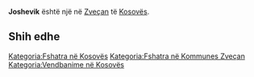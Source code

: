 {{Fshat në 
 | Emri                = Joshevik
 | EmriAlt                = 
 | NAME_SHORT_FORM=      
 | NAME_GENERIC=      
 | NAME_SORT_NAME_RO=      JOSHEVIK
 | FULL_NAME_RO = Joshevik
 | FULL_NAME_ND_RO=Joshevik
 | SORT_NAME_RG=JOSHEVIK
 | FULL_NAME_RG=Joshevik
 | FULL_NAME_ND_RG=Joshevik
 | SRP_NAME_SHORT_FORM=      
 | SRP_NAME_GENERIC=      
 | SRP_NAME_SORT_NAME_RO=      
 | SRP_FULL_NAME_RO = 
 | SRP_FULL_NAME_ND_RO=
 | SRP_SORT_NAME_RG=
 | SRP_FULL_NAME_RG=
 | SRP_FULL_NAME_ND_RG=
 | Emri (Rasa dhanore) = 
 | Figura              = 
 | Shteti              = Kosovo
 | Komuna              = Zveçan
 | Kodi postar         = 
 | Sipërfaqja          = 

 | Popullsia           = 

 | Regj. i popullsisë  = 
 | Dend. e popullsisë  = 
 | Faqja zyrtare       = 
 <!--- Koordinatat ----> 
 | Gjerësia            = 42.967222
 | Gjatësia            = 20.809722
 | Lartësia            = 
}}
'''Joshevik''' është një [[]] në [[Zveçan]] të [[Kosovës]].

<!-- == Gjeografia == -->
<!-- == Historia == -->
<!-- == Demografia == -->
== Shih edhe ==
{{Komuna Zveçan}}
{{Kosovo-Administrata-Cung}}

[[Kategoria:Fshatra në Kosovës]]
[[Kategoria:Fshatra në Kommunes Zveçan]]
[[Kategoria:Vendbanime në Kosovës]]